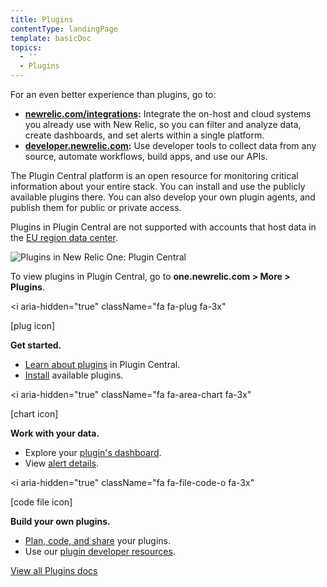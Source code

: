 ```yaml
---
title: Plugins
contentType: landingPage
template: basicDoc
topics:
  - ''
  - Plugins
---
```


<Callout variant="important">
  For an even better experience than plugins, go to:

  * **[newrelic.com/integrations](https://newrelic.com/integrations):** Integrate the on-host and cloud systems you already use with New Relic, so you can filter and analyze data, create dashboards, and set alerts within a single platform.
  * **[developer.newrelic.com](https://developer.newrelic.com/):** Use developer tools to collect data from any source, automate workflows, build apps, and use our APIs.
</Callout>

The Plugin Central platform is an open resource for monitoring critical information about your entire stack. You can install and use the publicly available plugins there. You can also develop your own plugin agents, and publish them for public or private access.

Plugins in Plugin Central are not supported with accounts that host data in the [EU region data center](/docs/using-new-relic/welcome-new-relic/getting-started/introduction-eu-region-data-center).

![Plugins in New Relic One: Plugin Central](/sites/default/files/thumbnails/image/plugins-landing-page-prototype071720.png "Plugins in New Relic One: Plugin Central")

To view plugins in Plugin Central, go to **one.newrelic.com > More > Plugins**.

<i
  aria-hidden="true"
  className="fa fa-plug fa-3x"
>
  \[plug icon]
</i>

**Get started.**

* [Learn about plugins](/docs/plugins/plugins-new-relic/getting-started/introduction-new-relic-plugins) in Plugin Central.
* [Install](/docs/plugins/plugins-new-relic/installing-plugins/install-plugin-central) available plugins.

<i
  aria-hidden="true"
  className="fa fa-area-chart fa-3x"
>
  \[chart icon]
</i>

**Work with your data.**

* Explore your [plugin's dashboard](/docs/plugins/plugins-new-relic/installing-plugins/use-plugin-central-plugin).
* View [alert details](/docs/plugins/plugins-new-relic/installing-plugins/use-plugin-central-plugin#alert_details).

<i
  aria-hidden="true"
  className="fa fa-file-code-o fa-3x"
>
  \[code file icon]
</i>

**Build your own plugins.**

* [Plan, code, and share](/docs/plugins/developing-plugins/structuring-your-plugin/checklist-developing-plugins) your plugins.
* Use our [plugin developer resources](/docs/plugins/plugin-developer-resources).

[View all Plugins docs](/docs/plugins?toc=true)
